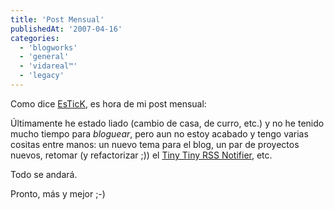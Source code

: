 ```yaml
---
title: 'Post Mensual'
publishedAt: '2007-04-16'
categories:
  - 'blogworks'
  - 'general'
  - 'vidareal™'
  - 'legacy'
---
```


Como dice [EsTicK](http://www.muxicas.com), es hora de mi post mensual:

Últimamente he estado liado (cambio de casa, de curro, etc.) y no he tenido mucho tiempo para _bloguear_, pero aun no estoy acabado y tengo varias cositas entre manos: un nuevo tema para el blog, un par de proyectos nuevos, retomar (y refactorizar ;)) el [Tiny Tiny RSS Notifier](http://rick.jinlabs.com/ttrssnotifier/), etc.

Todo se andará.

Pronto, más y mejor ;-)
